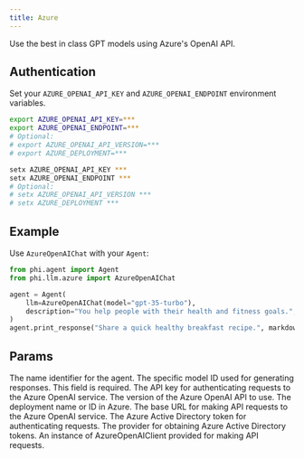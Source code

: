 ```yaml
---
title: Azure
---
```


Use the best in class GPT models using Azure's OpenAI API.

## Authentication

Set your `AZURE_OPENAI_API_KEY` and `AZURE_OPENAI_ENDPOINT` environment variables.

<CodeGroup>

```bash Mac
export AZURE_OPENAI_API_KEY=***
export AZURE_OPENAI_ENDPOINT=***
# Optional:
# export AZURE_OPENAI_API_VERSION=***
# export AZURE_DEPLOYMENT=***
```

```bash Windows
setx AZURE_OPENAI_API_KEY ***
setx AZURE_OPENAI_ENDPOINT ***
# Optional:
# setx AZURE_OPENAI_API_VERSION ***
# setx AZURE_DEPLOYMENT ***
```

</CodeGroup>

## Example

Use `AzureOpenAIChat` with your `Agent`:

<CodeGroup>

```python agent.py
from phi.agent import Agent
from phi.llm.azure import AzureOpenAIChat

agent = Agent(
    llm=AzureOpenAIChat(model="gpt-35-turbo"),
    description="You help people with their health and fitness goals.",
)
agent.print_response("Share a quick healthy breakfast recipe.", markdown=True)
```

</CodeGroup>

## Params

<ResponseField name="name" type="str" default="AzureOpenAIChat">
  The name identifier for the agent.
</ResponseField>
<ResponseField name="model" type="str" required="true">
  The specific model ID used for generating responses. This field is required.
</ResponseField>
<ResponseField name="api_key" type="str">
  The API key for authenticating requests to the Azure OpenAI service.
</ResponseField>
<ResponseField name="api_version" type="str" default="2023-12-01-preview">
  The version of the Azure OpenAI API to use.
</ResponseField>
<ResponseField name="azure_deployment" type="str">
  The deployment name or ID in Azure.
</ResponseField>
<ResponseField name="base_url" type="str">
  The base URL for making API requests to the Azure OpenAI service.
</ResponseField>
<ResponseField name="azure_ad_token" type="str">
  The Azure Active Directory token for authenticating requests.
</ResponseField>
<ResponseField name="azure_ad_token_provider" type="str">
  The provider for obtaining Azure Active Directory tokens.
</ResponseField>
<ResponseField name="openai_client" type="AzureOpenAIClient">
  An instance of AzureOpenAIClient provided for making API requests.
</ResponseField>
